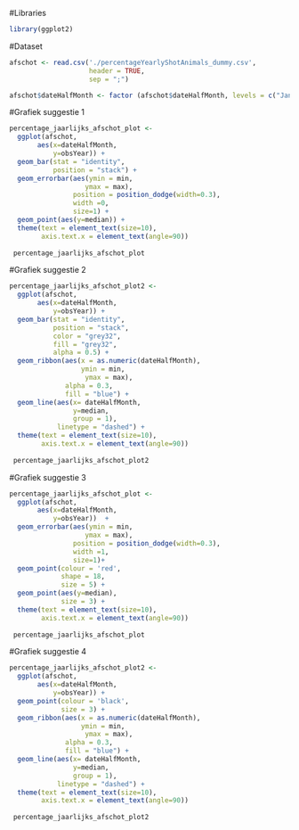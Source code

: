 #Libraries
```r
library(ggplot2)
```


#Dataset
```r
afschot <- read.csv('./percentageYearlyShotAnimals_dummy.csv', 
                    header = TRUE, 
                    sep = ";")

afschot$dateHalfMonth <- factor (afschot$dateHalfMonth, levels = c("January_01", "January_02", "February_01", "February_02", "March_01", "March_02", "April_01", "April_02", "May_01", "May_02", "June_01", "June_02", "July_01", "July_02", "August_01", "August_02", "September_01", "September_02", "October_01", "October_02", "November_01", "November_02", "December_01", "December_02"))
```

#Grafiek suggestie 1
```r
percentage_jaarlijks_afschot_plot <-
  ggplot(afschot, 
       aes(x=dateHalfMonth,
           y=obsYear)) +
  geom_bar(stat = "identity", 
           position = "stack") +
  geom_errorbar(aes(ymin = min, 
                   ymax = max), 
                position = position_dodge(width=0.3),
                width =0,
                size=1) +
  geom_point(aes(y=median)) +
  theme(text = element_text(size=10),
        axis.text.x = element_text(angle=90))
 
 percentage_jaarlijks_afschot_plot
```

#Grafiek suggestie 2
```r
percentage_jaarlijks_afschot_plot2 <-
  ggplot(afschot, 
       aes(x=dateHalfMonth,
           y=obsYear)) +
  geom_bar(stat = "identity", 
           position = "stack",
           color = "grey32",
           fill = "grey32",
           alpha = 0.5) +
  geom_ribbon(aes(x = as.numeric(dateHalfMonth),
                  ymin = min, 
                   ymax = max),
              alpha = 0.3,
              fill = "blue") +
  geom_line(aes(x= dateHalfMonth,
                y=median,
                group = 1),
            linetype = "dashed") +
  theme(text = element_text(size=10),
        axis.text.x = element_text(angle=90))
 
 percentage_jaarlijks_afschot_plot2
```
#Grafiek suggestie 3
```r
percentage_jaarlijks_afschot_plot <-
  ggplot(afschot, 
       aes(x=dateHalfMonth,
           y=obsYear))  +
  geom_errorbar(aes(ymin = min, 
                   ymax = max), 
                position = position_dodge(width=0.3),
                width =1,
                size=1)+
  geom_point(colour = 'red',
             shape = 18,
             size = 5) +
  geom_point(aes(y=median),
             size = 3) +
  theme(text = element_text(size=10),
        axis.text.x = element_text(angle=90))
 
 percentage_jaarlijks_afschot_plot
```

#Grafiek suggestie 4
```r
percentage_jaarlijks_afschot_plot2 <-
  ggplot(afschot, 
       aes(x=dateHalfMonth,
           y=obsYear)) +
  geom_point(colour = 'black',
             size = 3) +
  geom_ribbon(aes(x = as.numeric(dateHalfMonth),
                  ymin = min, 
                   ymax = max),
              alpha = 0.3,
              fill = "blue") +
  geom_line(aes(x= dateHalfMonth,
                y=median,
                group = 1),
            linetype = "dashed") +
  theme(text = element_text(size=10),
        axis.text.x = element_text(angle=90))
 
 percentage_jaarlijks_afschot_plot2
```